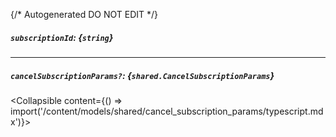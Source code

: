 {/* Autogenerated DO NOT EDIT  */}

##### `subscriptionId`: *{`string`}*

---
##### `cancelSubscriptionParams?`: *{`shared.CancelSubscriptionParams`}*
<Collapsible content={() => import('/content/models/shared/cancel_subscription_params/typescript.mdx')}>
</Collapsible>

